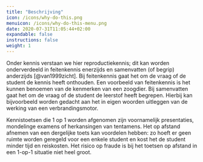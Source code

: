 ```yaml
---
title: "Beschrijving"
icon: /icons/why-do-this.png
menuicon: /icons/why-do-this-menu.png
date: 2020-07-31T11:05:44+02:00
expandable: false
instructions: false
weight: 1
---
```


Onder kennis verstaan we hier reproductiekennis; dit kan worden onderverdeeld in feitenkennis enerzijds en samenvatten (of begrip) anderzijds [@van1999zicht]. Bij feitenkennis gaat het om de vraag of de student de kennis heeft onthouden. Een voorbeeld van feitenkennis is het kunnen benoemen van de kenmerken van een zoogdier. Bij samenvatten gaat het om de vraag of de student de leerstof heeft begrepen. Hierbij kan bijvoorbeeld worden gedacht aan het in eigen woorden uitleggen van de werking van een verbrandingsmotor. 

Kennistoetsen die 1 op 1 worden afgenomen zijn voornamelijk presentaties, mondelinge examens of herkansingen van tentamens. Het op afstand afnemen van een dergelijke toets kan voordelen hebben: zo hoeft er geen ruimte worden geregeld voor een enkele student en kost het de student minder tijd en reiskosten. Het risico op fraude is bij het toetsen op afstand in een 1-op-1 situatie niet heel groot. 
